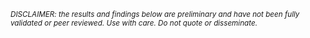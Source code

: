 <sup>*DISCLAIMER: the results and findings below are preliminary and have not been fully validated or peer reviewed. Use with care. Do not quote or disseminate.*</sup>